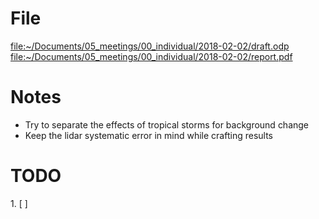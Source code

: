 = File = 
[[file:~/Documents/05_meetings/00_individual/2018-02-02/draft.odp]]
[[file:~/Documents/05_meetings/00_individual/2018-02-02/report.pdf]]

= Notes =
* Try to separate the effects of tropical storms for background change
* Keep the lidar systematic error in mind while crafting results

= TODO =
1. [ ] 
